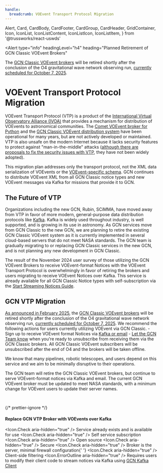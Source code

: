 ```yaml
---
handle:
  breadcrumb: VOEvent Transport Protocol Migration
---
```


  Alert,
  Card,
  CardBody,
  CardFooter,
  CardGroup,
  CardHeader,
  GridContainer,
  Icon,
  IconList,
  IconListContent,
  IconListIcon,
  IconListItem,
} from '@trussworks/react-uswds'

<Alert
  type="info"
  headingLevel="h4"
  heading="Planned Retirement of GCN Classic VOEvent Brokers"
>
  The [GCN Classic VOEvent brokers](https://gcn.gsfc.nasa.gov/voevent.html) will
  be retired shortly after the conclusion of the O4 gravitational wave network
  observing run, [currently scheduled for October 7,
  2025](https://observing.docs.ligo.org/plan/).
</Alert>

# VOEvent Transport Protocol Migration

VOEvent Transport Protocol (VTP) is a product of the [International Virtual Observatory Alliance (IVOA)](https://www.ivoa.net) that provides a mechanism for distribution of VOEvents to astronomical communities. The [Comet VOEvent broker for Python](https://comet.transientskp.org/en/latest/) and the [GCN Classic VOEvent distribution system](https://gcn.gsfc.nasa.gov/voevent.html) have been operational for many years, but are not actively developed or maintained. VTP is also unsafe on the modern Internet because it lacks security features to protect against "man-in-the-middle" attacks ([although there are proposals to fix the security issues with VTP](https://comet.transientskp.org/en/stable/appendix/VOEvent-OpenPGP.html), they have not been widely adopted).

This migration plan addresses only the transport protocol, not the XML data serialization of VOEvents or the [VOEvent-specific schema](https://wiki.ivoa.net/internal/IVOA/IvoaVOEvent/voevent_v2.html). GCN continues to distribute VOEvent XML from all GCN Classic notice types and new VOEvent messages via Kafka for missions that provide it to GCN.

## The Future of VTP

Organizations including the new GCN, Rubin, SCiMMA, have moved away from VTP in favor of more modern, general-purpose data distribution protocols like [Kafka](client). Kafka is widely used throughout industry, is well supported, and is growing in its use in astronomy. As GCN services move from GCN Classic to the new GCN, we are planning to retire the existing GCN Classic VOEvent system as it is currently implemented in several cloud-based servers that do not meet NASA standards. The GCN team is gradually migrating to or replacing GCN Classic services in the new GCN, and is not planning any new development in GCN Classic.

The result of the November 2024 user survey of those utilizing the GCN VOEvent Brokers to receive VOEvent-format Notices with the VOEvent Transport Protocol is overwhelmingly in favor of retiring the brokers and users migrating to receive VOEvent Notices over Kafka. This service is already available for all GCN Classic Notice types with self-subscription via the [Start Streaming Notices Guide](/quickstart).

## GCN VTP Migration

[As announced in February 2025](/news#planned-retirement-of-gcn-classic-voevent-brokers), the [GCN Classic VOEvent brokers](https://gcn.gsfc.nasa.gov/voevent.html) will be retired shortly after the conclusion of the O4 gravitational wave network observing run, [currently scheduled for October 7, 2025](https://observing.docs.ligo.org/plan/). We recommend the following actions for users currently utilizing VOEvent via GCN Classic. - Sign up to receive VOEvent format Notices via [Kafka or email](/docs/notices/consuming) - [Let the GCN Team know](/contact) when you're ready to unsubscribe from receiving them via the GCN Classic brokers. All GCN Classic VOEvent subscribers will be unsubscribed after the end of O4 and the brokers will be taken offline.

We know that many pipelines, robotic telescopes, and users depend on this service and we aim to be minimally disruptive to their operations.

The GCN team will retire the GCN Classic VOEvent brokers, but continue to serve VOEvent-format notices via Kafka and email. The current GCN VOEvent broker must be updated to meet NASA standards, with a minimum change for VOEvent users to update their server names.

<br />

{/* prettier-ignore */}
<CardGroup>
  <Card headerFirst>
    <CardHeader className="bg-base-lighter usa-card">
      <h4 className="usa-card__heading">Replace GCN VTP Broker with VOEvents over Kafka</h4>
    </CardHeader>
    <CardBody>
      <IconList>
        <IconListItem>
          <IconListIcon className="text-green">
            <Icon.Check aria-hidden="true" />
          </IconListIcon>
          <IconListContent>
            Service already exists and is available for use
          </IconListContent>
        </IconListItem>
        <IconListItem>
          <IconListIcon className="text-green">
            <Icon.Check aria-hidden="true" />
          </IconListIcon>
          <IconListContent>Self service subscription</IconListContent>
        </IconListItem>
        <IconListItem>
          <IconListIcon className="text-green">
            <Icon.Check aria-hidden="true" />
          </IconListIcon>
          <IconListContent>Open source</IconListContent>
        </IconListItem>
        <IconListItem>
          <IconListIcon className="text-green">
            <Icon.Check aria-hidden="true" />
          </IconListIcon>
          <IconListContent>Secure</IconListContent>
        </IconListItem>
        <IconListItem>
          <IconListIcon className="text-green">
            <Icon.Check aria-hidden="true" />
          </IconListIcon>
          <IconListContent>
            Broker is the server, minimal firewall configuration{' '}
          </IconListContent>
        </IconListItem>
        <IconListItem>
          <IconListIcon className="text-green">
            <Icon.Check aria-hidden="true" />
          </IconListIcon>
          <IconListContent>Client-side filtering</IconListContent>
        </IconListItem>
        <IconListItem>
          <IconListIcon className="text-orange">
            <Icon.ErrorOutline aria-hidden="true" />
          </IconListIcon>
          <IconListContent>
            Requires users to modify their client code to stream notices via
            Kafka using [GCN Kafka Client](client)
          </IconListContent>
        </IconListItem>
      </IconList>
    </CardBody>
  </Card>
</CardGroup>
